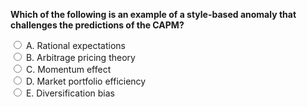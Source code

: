 ::: {.question-block}

<form onsubmit="event.preventDefault(); checkAnswer('module5_mcq_q86')" data-correct-answer="C">
<strong style="display: block;">Which of the following is an example of a style-based anomaly that challenges the predictions of the CAPM?</strong>

<label><input type="radio" name="module5_mcq_q86" value="A"> A. Rational expectations</label><br>
<label><input type="radio" name="module5_mcq_q86" value="B"> B. Arbitrage pricing theory</label><br>
<label><input type="radio" name="module5_mcq_q86" value="C"> C. Momentum effect</label><br>
<label><input type="radio" name="module5_mcq_q86" value="D"> D. Market portfolio efficiency</label><br>
<label><input type="radio" name="module5_mcq_q86" value="E"> E. Diversification bias</label><br>
</form>

<div id="feedback-module5_mcq_q86" class="feedback" data-status="" style="display:none;">
✅ Correct: C. The momentum effect shows that stocks with high past returns tend to outperform in the short run, contradicting CAPM’s assumption that past returns should not predict future performance.
</div>

:::
